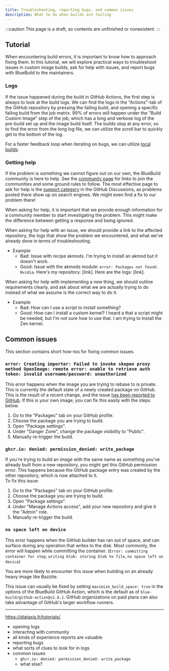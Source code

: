 ```yaml
---
title: Troubleshooting, reporting bugs, and common issues
description: What to do when builds are failing
---
```


:::caution
This page is a draft, so contents are unfinished or nonexistent.
:::

## Tutorial

When encountering build errors, it is important to know how to approach fixing them. In this tutorial, we will explore practical ways to troubleshoot issues in custom image builds, ask for help with issues, and report bugs with BlueBuild to the maintainers.

### Logs

If the issue happened during the build in GitHub Actions, the first step is always to look at the build logs. We can find the logs in the "Actions"-tab of the GitHub repository by pressing the failing build, and opening a specific failing build from the job matrix. 99% of errors will happen under the "Build Custom Image" step of the job, which has a long and verbose log of the pre-build set up and the image build itself. The builds stop at any error, so to find the error from the long log file, we can utilize the scroll bar to quickly get to the bottom of the log.

For a faster feedback loop when iterating on bugs, we can utilize [local builds](/how-to/local/).

### Getting help

If the problem is something we cannot figure out on our own, the BlueBuild community is here to help. See the [community page](/community) for links to join the communities and some ground rules to follow. The most effective page to ask for help is the [support category](https://github.com/orgs/blue-build/discussions/categories/support) in the GitHub Discussions, as problems posted there show up on search engines. We might even find a fix to our problem there!

When asking for help, it is important that we provide enough information for a community member to start investigating the problem. This might make the difference between getting a response and being ignored.

When asking for help with an issue, we should provide a link to the affected repository, the logs that show the problem we encountered, and what we've already done in terms of troubleshooting.

-   Example
    -   Bad: Issue with recipe akmods. I'm trying to install an akmod but it doesn't work.
    -   Good: Issue with the akmods module: `error: Packages not found: Nvidia`. Here's my repository: [link]. Here are the logs: [link].

When asking for help with implementing a new thing, we should outline requirements clearly, and ask about what we are actually trying to do instead of what we assume is the correct way to do it.

-   Example
    -   Bad: How can I use a script to install something?
    -   Good: How can I install a custom kernel? I heard a that a script might be needed, but I'm not sure how to use that. I am trying to install the Zen kernel.

## Common issues

This section contains short how-tos for fixing common issues.

### `error: Creating importer: Failed to invoke skopeo proxy method OpenImage: remote error: unable to retrieve auth token: invalid username/password: unauthorized`

This error happens when the image you are trying to rebase to is private. This is currently the default state of a newly created package on GitHub. This is the result of a recent change, and the issue [has been reported to GitHub](https://github.com/orgs/community/discussions/110670). If this is your own image, you can fix this easily with the steps below.

1. Go to the "Packages" tab on your GitHub profile.
2. Choose the package you are trying to build.
3. Open "Package settings".
4. Under "Danger Zone", change the package visibility to "Public".
5. Manually re-trigger the build.

### `ghcr.io: denied: permission_denied: write_package`

If you're trying to build an image with the same name as something you've already built from a new repository, you might get this GitHub permission error. This happens because the GitHub package entry was created by the other repository, which is now attached to it.  
To fix this issue:

1. Go to the "Packages" tab on your GitHub profile.
2. Choose the package you are trying to build.
3. Open "Package settings".
4. Under "Manage Actions access", add your new repository and give it the "Admin" role.
5. Manually re-trigger the build.

### `no space left on device`

This error happens when the GitHub builder has ran out of space, and can surface during any operation that writes to the disk. Most commonly, the error will happen while committing the container. (`Error: committing container for step`, `writing blob: storing blob to file`, `no space left on device`)

You are more likely to encounter this issue when building on an already heavy image like Bazzite.

This issue can usually be fixed by setting `maximize_build_space: true` in the options of the BlueBuild GitHub Action, which is the default as of `blue-build/github-action@v1.6.1`. GitHub organizations on paid plans can also take advantage of GitHub's larger workflow runners.

---

https://diataxis.fr/tutorials/

-   opening logs
-   interacting with community
-   all kinds of experience reports are valuable
-   reporting bugs
-   what sorts of clues to look for in logs
-   common issues
    -   `ghcr.io: denied: permission_denied: write_package`
    -   what else?

